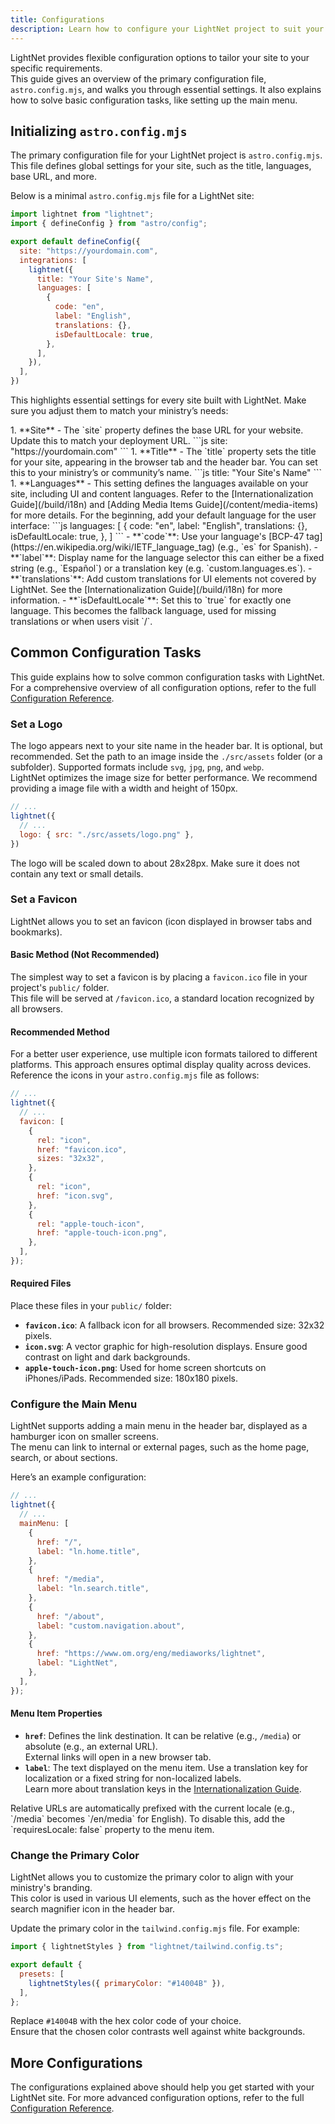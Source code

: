 ```yaml
---
title: Configurations
description: Learn how to configure your LightNet project to suit your needs.
---
```



LightNet provides flexible configuration options to tailor your site to your specific requirements.  
This guide gives an overview of the primary configuration file, `astro.config.mjs`, and walks you through essential settings. It also explains how to solve basic configuration tasks, like setting up the main menu.

## Initializing `astro.config.mjs`

The primary configuration file for your LightNet project is `astro.config.mjs`. This file defines global settings for your site, such as the title, languages, base URL, and more.

Below is a minimal `astro.config.mjs` file for a LightNet site:

```js title="astro.config.mjs"
import lightnet from "lightnet";
import { defineConfig } from "astro/config";

export default defineConfig({
  site: "https://yourdomain.com", 
  integrations: [
    lightnet({
      title: "Your Site's Name", 
      languages: [
        {
          code: "en",
          label: "English",
          translations: {},
          isDefaultLocale: true,
        },
      ],
    }),
  ],
})
```


This highlights essential settings for every site built with LightNet. Make sure you adjust them to match your ministry’s needs:

<Steps>
1. **Site** - 
  The `site` property defines the base URL for your website. Update this to match your deployment URL.
   ```js
   site: "https://yourdomain.com"
   ```
1. **Title** - 
  The `title` property sets the title for your site, appearing in the browser tab and the header bar. You can set this to your ministry’s or community’s name.
   ```js
   title: "Your Site's Name"
   ```
1. **Languages** - 
  This setting defines the languages available on your site, including UI and content languages. Refer to the [Internationalization Guide](/build/i18n) and [Adding Media Items Guide](/content/media-items) for more details.  
  For the beginning, add your default language for the user interface:
   ```js
   languages: [
      {
        code: "en",
        label: "English",
        translations: {},
        isDefaultLocale: true,
      },
    ]
    ```
    - **`code`**: Use your language's [BCP-47 tag](https://en.wikipedia.org/wiki/IETF_language_tag) (e.g., `es` for Spanish).
    - **`label`**: Display name for the language selector this can either be a fixed string (e.g., `Español`) or a translation key (e.g. `custom.languages.es`).
    - **`translations`**: Add custom translations for UI elements not covered by LightNet.  
      See the [Internationalization Guide](/build/i18n) for more information.
    - **`isDefaultLocale`**: Set this to `true` for exactly one language. This becomes the fallback language, used for missing translations or when users visit `/`.
</Steps>

## Common Configuration Tasks

This guide explains how to solve common configuration tasks with LightNet.  
For a comprehensive overview of all configuration options, refer to the full [Configuration Reference](/reference/configuration).

### Set a Logo

The logo appears next to your site name in the header bar. It is optional, but recommended.
Set the path to an image inside the `./src/assets` folder (or a subfolder). Supported formats include `svg`, `jpg`, `png`, and `webp`.  
LightNet optimizes the image size for better performance. We recommend providing a image file with a width and height of 150px.

```js title="astro.config.mjs" ins={4}
// ...
lightnet({
  // ...
  logo: { src: "./src/assets/logo.png" },
})
```
<Aside>
The logo will be scaled down to about 28x28px. Make sure it does not contain any text or small details.
</Aside>



### Set a Favicon

LightNet allows you to set an favicon (icon displayed in browser tabs and bookmarks).

#### Basic Method (Not Recommended)

The simplest way to set a favicon is by placing a `favicon.ico` file in your project's `public/` folder.  
This file will be served at `/favicon.ico`, a standard location recognized by all browsers.

#### Recommended Method

For a better user experience, use multiple icon formats tailored to different platforms. This approach ensures optimal display quality across devices. Reference the icons in your `astro.config.mjs` file as follows:

```js title="astro.config.mjs" ins={4-18}
// ...
lightnet({
  // ...
  favicon: [
    {
      rel: "icon",
      href: "favicon.ico",
      sizes: "32x32",
    },
    {
      rel: "icon",
      href: "icon.svg",
    },
    {
      rel: "apple-touch-icon",
      href: "apple-touch-icon.png",
    },
  ],
});
```

#### Required Files

Place these files in your `public/` folder:

- **`favicon.ico`**: A fallback icon for all browsers. Recommended size: 32x32 pixels.
- **`icon.svg`**: A vector graphic for high-resolution displays. Ensure good contrast on light and dark backgrounds.
- **`apple-touch-icon.png`**: Used for home screen shortcuts on iPhones/iPads. Recommended size: 180x180 pixels.



### Configure the Main Menu

LightNet supports adding a main menu in the header bar, displayed as a hamburger icon on smaller screens.  
The menu can link to internal or external pages, such as the home page, search, or about sections.

Here’s an example configuration:

```js title="astro.config.mjs" ins={4-21}
// ...
lightnet({
  // ...
  mainMenu: [
    {
      href: "/",
      label: "ln.home.title",
    },
    {
      href: "/media",
      label: "ln.search.title",
    },
    {
      href: "/about",
      label: "custom.navigation.about",
    },
    {
      href: "https://www.om.org/eng/mediaworks/lightnet",
      label: "LightNet",
    },
  ],
});
```

#### Menu Item Properties

- **`href`**: Defines the link destination. It can be relative (e.g., `/media`) or absolute (e.g., an external URL).  
  External links will open in a new browser tab.
- **`label`**: The text displayed on the menu item. Use a translation key for localization or a fixed string for non-localized labels.  
  Learn more about translation keys in the [Internationalization Guide](/build/i18n).

<Aside>
Relative URLs are automatically prefixed with the current locale (e.g., `/media` becomes `/en/media` for English).  
To disable this, add the `requiresLocale: false` property to the menu item.
</Aside>



### Change the Primary Color

LightNet allows you to customize the primary color to align with your ministry's branding.  
This color is used in various UI elements, such as the hover effect on the search magnifier icon in the header bar.

Update the primary color in the `tailwind.config.mjs` file. For example:

```js title="tailwind.config.mjs" {5}
import { lightnetStyles } from "lightnet/tailwind.config.ts";

export default {
  presets: [
    lightnetStyles({ primaryColor: "#14004B" }),
  ],
};
```

Replace `#14004B` with the hex color code of your choice.  
Ensure that the chosen color contrasts well against white backgrounds.


## More Configurations 

The configurations explained above should help you get started with your LightNet site. For more advanced configuration options, refer to the full [Configuration Reference](/reference/configuration).
